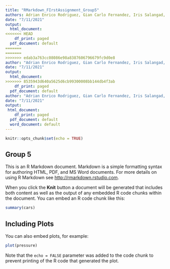 ```yaml
---
title: "RMarkdown_FIrstAssignment_Group5"
authors: Adrian Enrico Rodriguez, Gian Carlo Fernandez, Iris Salangad, John Kyle Lluz
date: "7/11/2021"
output:
  html_document:
<<<<<<< HEAD
    df_print: paged
  pdf_document: default
=======
=======
>>>>>>> edab3a763cc08086e98a8387606796679fc9d0e8
author: "Adrian Enrico Rodriguez, Gian Carlo Fernandez, Iris Salangad, John Kyle Lluz"
date: "7/11/2021"
output:
  html_document: 
>>>>>>> 8535943d640a5625d6cb99300008bb144db4f3ab
    df_print: paged
  pdf_document: default
author: "Adrian Enrico Rodriguez, Gian Carlo Fernandez, Iris Salangad, John Kyle Lluz"
date: "7/11/2021"
output:
 html_document: 
    df_print: paged
  pdf_document: default
  word_document: default
---
```


```r
knitr::opts_chunk$set(echo = TRUE)
```

## Group 5

This is an R Markdown document. Markdown is a simple formatting syntax for authoring HTML, PDF, and MS Word documents. For more details on using R Markdown see <http://rmarkdown.rstudio.com>.

When you click the **Knit** button a document will be generated that includes both content as well as the output of any embedded R code chunks within the document. You can embed an R code chunk like this:

```r
summary(cars)
```

## Including Plots

You can also embed plots, for example:

```r
plot(pressure)
```

Note that the `echo = FALSE` parameter was added to the code chunk to prevent printing of the R code that generated the plot.
